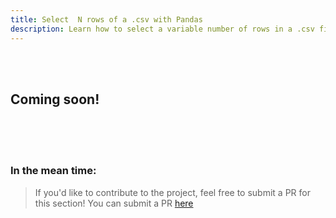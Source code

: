 ```yaml
---
title: Select  N rows of a .csv with Pandas
description: Learn how to select a variable number of rows in a .csv file using Python Pandas
---
```


<br />
<br />

## Coming soon!

<br />
<br />
<br />

### In the mean time:

> If you'd like to contribute to the project, feel free to submit
> a PR for this section!
> You can submit a PR [here](https://github.com/kennethcassel/usepandas)


<EmailSignup />
